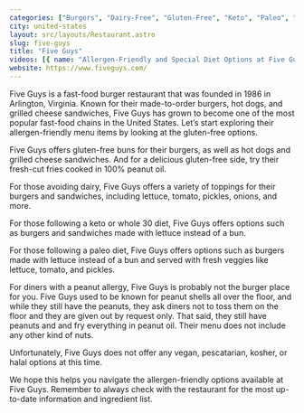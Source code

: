 ```yaml
---
categories: ["Burgers", "Dairy-Free", "Gluten-Free", "Keto", "Paleo", "Whole30"]
city: united-states
layout: src/layouts/Restaurant.astro
slug: five-guys
title: "Five Guys"
videos: [{ name: "Allergen-Friendly and Special Diet Options at Five Guys", url: "https://www.youtube.com/watch?v=wyy7fU-ycy8" }]
website: https://www.fiveguys.com/
---
```

Five Guys is a fast-food burger restaurant that was founded in 1986 in Arlington, Virginia. Known for their made-to-order burgers, hot dogs, and grilled cheese sandwiches, Five Guys has grown to become one of the most popular fast-food chains in the United States. Let’s start exploring their allergen-friendly menu items by looking at the gluten-free options.

Five Guys offers gluten-free buns for their burgers, as well as hot dogs and grilled cheese sandwiches. And for a delicious gluten-free side, try their fresh-cut fries cooked in 100% peanut oil.

For those avoiding dairy, Five Guys offers a variety of toppings for their burgers and sandwiches, including lettuce, tomato, pickles, onions, and more.

For those following a keto or whole 30 diet, Five Guys offers options such as burgers and sandwiches made with lettuce instead of a bun.

For those following a paleo diet, Five Guys offers options such as burgers made with lettuce instead of a bun and served with fresh veggies like lettuce, tomato, and pickles.

For diners with a peanut allergy, Five Guys is probably not the burger place for you. Five Guys used to be known for peanut shells all over the floor, and while they still have the peanuts, they ask diners not to toss them on the floor and they are given out by request only. That said, they still have peanuts and and fry everything in peanut oil. Their menu does not include any other kind of nuts.

Unfortunately, Five Guys does not offer any vegan, pescatarian, kosher, or halal options at this time.

We hope this helps you navigate the allergen-friendly options available at Five Guys. Remember to always check with the restaurant for the most up-to-date information and ingredient list.
